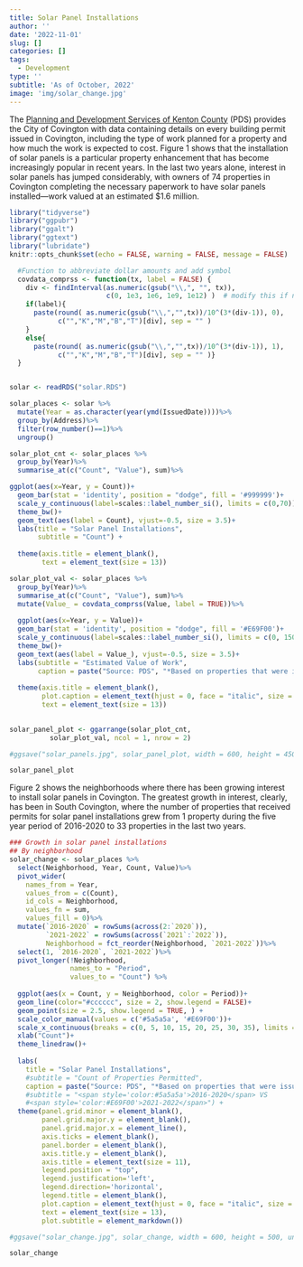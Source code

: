 ```yaml
---
title: Solar Panel Installations
author: ''
date: '2022-11-01'
slug: []
categories: []
tags:
  - Development
type: ''
subtitle: 'As of October, 2022'
image: 'img/solar_change.jpg'
---
```


The [Planning and Development Services of Kenton County](https://www.pdskc.org/) (PDS) provides the City of Covington with data containing details on every building permit issued in Covington, including the type of work planned for a property and how much the work is expected to cost.  Figure 1 shows that the installation of solar panels is a particular property enhancement that has become increasingly popular in recent years.  In the last two years alone, interest in solar panels has jumped considerably, with owners of 74 properties in Covington completing the necessary paperwork to have solar panels installed---work valued at an estimated $1.6 million.


```r
library("tidyverse")
library("ggpubr")
library("ggalt")
library("ggtext")
library("lubridate")
knitr::opts_chunk$set(echo = FALSE, warning = FALSE, message = FALSE)

  #Function to abbreviate dollar amounts and add symbol
  covdata_comprss <- function(tx, label = FALSE) { 
    div <- findInterval(as.numeric(gsub("\\,", "", tx)), 
                        c(0, 1e3, 1e6, 1e9, 1e12) )  # modify this if negative numbers are possible
    if(label){
      paste(round( as.numeric(gsub("\\,","",tx))/10^(3*(div-1)), 0), 
            c("","K","M","B","T")[div], sep = "" )
    }
    else{
      paste(round( as.numeric(gsub("\\,","",tx))/10^(3*(div-1)), 1), 
            c("","K","M","B","T")[div], sep = "" )}
  }


solar <- readRDS("solar.RDS")


```




```r

solar_places <- solar %>%
  mutate(Year = as.character(year(ymd(IssuedDate))))%>%
  group_by(Address)%>%
  filter(row_number()==1)%>%
  ungroup()

solar_plot_cnt <- solar_places %>%
  group_by(Year)%>%
  summarise_at(c("Count", "Value"), sum)%>%

ggplot(aes(x=Year, y = Count))+
  geom_bar(stat = 'identity', position = "dodge", fill = '#999999')+
  scale_y_continuous(label=scales::label_number_si(), limits = c(0,70))+
  theme_bw()+
  geom_text(aes(label = Count), vjust=-0.5, size = 3.5)+
  labs(title = "Solar Panel Installations", 
       subtitle = "Count") +
  
  theme(axis.title = element_blank(),
        text = element_text(size = 13))

solar_plot_val <- solar_places %>%
  group_by(Year)%>%
  summarise_at(c("Count", "Value"), sum)%>%
  mutate(Value_ = covdata_comprss(Value, label = TRUE))%>%
  
  ggplot(aes(x=Year, y = Value))+
  geom_bar(stat = 'identity', position = "dodge", fill = '#E69F00')+
  scale_y_continuous(label=scales::label_number_si(), limits = c(0, 1500000))+
  theme_bw()+
  geom_text(aes(label = Value_), vjust=-0.5, size = 3.5)+
  labs(subtitle = "Estimated Value of Work",
       caption = paste("Source: PDS", "*Based on properties that were issued permits", sep = "\n"))+
  
  theme(axis.title = element_blank(),
        plot.caption = element_text(hjust = 0, face = "italic", size = 10),
        text = element_text(size = 13))
  

solar_panel_plot <- ggarrange(solar_plot_cnt,
          solar_plot_val, ncol = 1, nrow = 2)

#ggsave("solar_panels.jpg", solar_panel_plot, width = 600, height = 450, units = "px", dpi = 120)

solar_panel_plot

```


Figure 2 shows the neighborhoods where there has been growing interest to install solar panels in Covington.  The greatest growth in interest, clearly, has been in South Covington, where the number of properties that received permits for solar panel installations grew from 1 property during the five year period of 2016-2020 to 33 properties in the last two years.   



```r


### Growth in solar panel installations
## By neighborhood
solar_change <- solar_places %>%
  select(Neighborhood, Year, Count, Value)%>%
  pivot_wider(
    names_from = Year,
    values_from = c(Count),
    id_cols = Neighborhood,
    values_fn = sum,
    values_fill = 0)%>%
  mutate(`2016-2020` = rowSums(across(2:`2020`)),
         `2021-2022` = rowSums(across(`2021`:`2022`)),
         Neighborhood = fct_reorder(Neighborhood, `2021-2022`))%>%
  select(1, `2016-2020`, `2021-2022`)%>%
  pivot_longer(!Neighborhood,
               names_to = "Period",
               values_to = "Count") %>%
  
  ggplot(aes(x = Count, y = Neighborhood, color = Period))+
  geom_line(color="#cccccc", size = 2, show.legend = FALSE)+
  geom_point(size = 2.5, show.legend = TRUE, ) +
  scale_color_manual(values = c('#5a5a5a', '#E69F00'))+
  scale_x_continuous(breaks = c(0, 5, 10, 15, 20, 25, 30, 35), limits = c(0, 35))+
  xlab("Count")+
  theme_linedraw()+
  
  labs(
    title = "Solar Panel Installations",
    #subtitle = "Count of Properties Permitted",
    caption = paste("Source: PDS", "*Based on properties that were issued permits", sep = "\n"))+
    #subtitle = "<span style='color:#5a5a5a'>2016-2020</span> VS
    #<span style='color:#E69F00'>2021-2022</span>") +
  theme(panel.grid.minor = element_blank(),
        panel.grid.major.y = element_blank(),
        panel.grid.major.x = element_line(),
        axis.ticks = element_blank(),
        panel.border = element_blank(),
        axis.title.y = element_blank(),
        axis.title = element_text(size = 11),
        legend.position = "top",
        legend.justification='left',
        legend.direction='horizontal',
        legend.title = element_blank(),
        plot.caption = element_text(hjust = 0, face = "italic", size = 10),
        text = element_text(size = 13),
        plot.subtitle = element_markdown())

#ggsave("solar_change.jpg", solar_change, width = 600, height = 500, units = "px", dpi = 120)

solar_change

```



